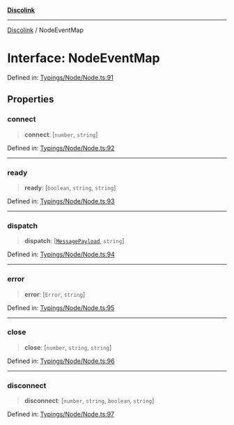 [**Discolink**](../README.md)

***

[Discolink](../globals.md) / NodeEventMap

# Interface: NodeEventMap

Defined in: [Typings/Node/Node.ts:91](https://github.com/Archayu/discolink/blob/ddfd70ea55cc6996bf3567765f64fb3824cd3f79/src/Typings/Node/Node.ts#L91)

## Properties

### connect

> **connect**: \[`number`, `string`\]

Defined in: [Typings/Node/Node.ts:92](https://github.com/Archayu/discolink/blob/ddfd70ea55cc6996bf3567765f64fb3824cd3f79/src/Typings/Node/Node.ts#L92)

***

### ready

> **ready**: \[`boolean`, `string`, `string`\]

Defined in: [Typings/Node/Node.ts:93](https://github.com/Archayu/discolink/blob/ddfd70ea55cc6996bf3567765f64fb3824cd3f79/src/Typings/Node/Node.ts#L93)

***

### dispatch

> **dispatch**: \[[`MessagePayload`](../type-aliases/MessagePayload.md), `string`\]

Defined in: [Typings/Node/Node.ts:94](https://github.com/Archayu/discolink/blob/ddfd70ea55cc6996bf3567765f64fb3824cd3f79/src/Typings/Node/Node.ts#L94)

***

### error

> **error**: \[`Error`, `string`\]

Defined in: [Typings/Node/Node.ts:95](https://github.com/Archayu/discolink/blob/ddfd70ea55cc6996bf3567765f64fb3824cd3f79/src/Typings/Node/Node.ts#L95)

***

### close

> **close**: \[`number`, `string`, `string`\]

Defined in: [Typings/Node/Node.ts:96](https://github.com/Archayu/discolink/blob/ddfd70ea55cc6996bf3567765f64fb3824cd3f79/src/Typings/Node/Node.ts#L96)

***

### disconnect

> **disconnect**: \[`number`, `string`, `boolean`, `string`\]

Defined in: [Typings/Node/Node.ts:97](https://github.com/Archayu/discolink/blob/ddfd70ea55cc6996bf3567765f64fb3824cd3f79/src/Typings/Node/Node.ts#L97)
